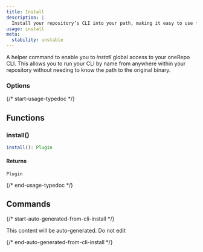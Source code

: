 ```yaml
---
title: Install
description: |
  Install your repository’s CLI into your path, making it easy to use from anywhere!
usage: install
meta:
  stability: unstable
---
```


A helper command to enable you to _install_ global access to your oneRepo CLI. This allows you to run your CLI by name from anywhere within your repository without needing to know the path to the original binary.

### Options

{/* start-usage-typedoc */}

## Functions

### install()

```ts
install(): Plugin
```

#### Returns

`Plugin`

{/* end-usage-typedoc */}

## Commands

{/* start-auto-generated-from-cli-install */}

This content will be auto-generated. Do not edit

{/* end-auto-generated-from-cli-install */}
